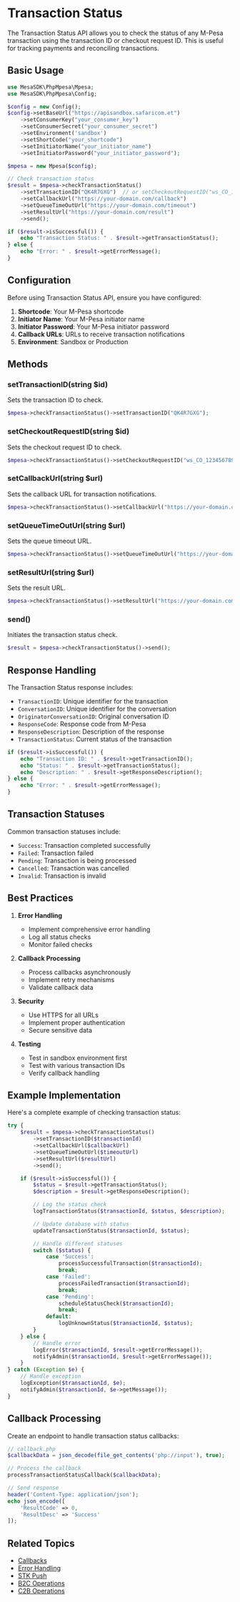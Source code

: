 # Transaction Status

The Transaction Status API allows you to check the status of any M-Pesa transaction using the transaction ID or checkout request ID. This is useful for tracking payments and reconciling transactions.

## Basic Usage

```php
use MesaSDK\PhpMpesa\Mpesa;
use MesaSDK\PhpMpesa\Config;

$config = new Config();
$config->setBaseUrl("https://apisandbox.safaricom.et")
    ->setConsumerKey("your_consumer_key")
    ->setConsumerSecret("your_consumer_secret")
    ->setEnvironment('sandbox')
    ->setShortCode("your_shortcode")
    ->setInitiatorName("your_initiator_name")
    ->setInitiatorPassword("your_initiator_password");

$mpesa = new Mpesa($config);

// Check transaction status
$result = $mpesa->checkTransactionStatus()
    ->setTransactionID("QK4R7GXG")  // or setCheckoutRequestID("ws_CO_123456789")
    ->setCallbackUrl("https://your-domain.com/callback")
    ->setQueueTimeOutUrl("https://your-domain.com/timeout")
    ->setResultUrl("https://your-domain.com/result")
    ->send();

if ($result->isSuccessful()) {
    echo "Transaction Status: " . $result->getTransactionStatus();
} else {
    echo "Error: " . $result->getErrorMessage();
}
```

## Configuration

Before using Transaction Status API, ensure you have configured:

1. **Shortcode**: Your M-Pesa shortcode
2. **Initiator Name**: Your M-Pesa initiator name
3. **Initiator Password**: Your M-Pesa initiator password
4. **Callback URLs**: URLs to receive transaction notifications
5. **Environment**: Sandbox or Production

## Methods

### setTransactionID(string $id)

Sets the transaction ID to check.

```php
$mpesa->checkTransactionStatus()->setTransactionID("QK4R7GXG");
```

### setCheckoutRequestID(string $id)

Sets the checkout request ID to check.

```php
$mpesa->checkTransactionStatus()->setCheckoutRequestID("ws_CO_123456789");
```

### setCallbackUrl(string $url)

Sets the callback URL for transaction notifications.

```php
$mpesa->checkTransactionStatus()->setCallbackUrl("https://your-domain.com/callback");
```

### setQueueTimeOutUrl(string $url)

Sets the queue timeout URL.

```php
$mpesa->checkTransactionStatus()->setQueueTimeOutUrl("https://your-domain.com/timeout");
```

### setResultUrl(string $url)

Sets the result URL.

```php
$mpesa->checkTransactionStatus()->setResultUrl("https://your-domain.com/result");
```

### send()

Initiates the transaction status check.

```php
$result = $mpesa->checkTransactionStatus()->send();
```

## Response Handling

The Transaction Status response includes:

- `TransactionID`: Unique identifier for the transaction
- `ConversationID`: Unique identifier for the conversation
- `OriginatorConversationID`: Original conversation ID
- `ResponseCode`: Response code from M-Pesa
- `ResponseDescription`: Description of the response
- `TransactionStatus`: Current status of the transaction

```php
if ($result->isSuccessful()) {
    echo "Transaction ID: " . $result->getTransactionID();
    echo "Status: " . $result->getTransactionStatus();
    echo "Description: " . $result->getResponseDescription();
} else {
    echo "Error: " . $result->getErrorMessage();
}
```

## Transaction Statuses

Common transaction statuses include:

- `Success`: Transaction completed successfully
- `Failed`: Transaction failed
- `Pending`: Transaction is being processed
- `Cancelled`: Transaction was cancelled
- `Invalid`: Transaction is invalid

## Best Practices

1. **Error Handling**

   - Implement comprehensive error handling
   - Log all status checks
   - Monitor failed checks

2. **Callback Processing**

   - Process callbacks asynchronously
   - Implement retry mechanisms
   - Validate callback data

3. **Security**

   - Use HTTPS for all URLs
   - Implement proper authentication
   - Secure sensitive data

4. **Testing**
   - Test in sandbox environment first
   - Test with various transaction IDs
   - Verify callback handling

## Example Implementation

Here's a complete example of checking transaction status:

```php
try {
    $result = $mpesa->checkTransactionStatus()
        ->setTransactionID($transactionId)
        ->setCallbackUrl($callbackUrl)
        ->setQueueTimeOutUrl($timeoutUrl)
        ->setResultUrl($resultUrl)
        ->send();

    if ($result->isSuccessful()) {
        $status = $result->getTransactionStatus();
        $description = $result->getResponseDescription();

        // Log the status check
        logTransactionStatus($transactionId, $status, $description);

        // Update database with status
        updateTransactionStatus($transactionId, $status);

        // Handle different statuses
        switch ($status) {
            case 'Success':
                processSuccessfulTransaction($transactionId);
                break;
            case 'Failed':
                processFailedTransaction($transactionId);
                break;
            case 'Pending':
                scheduleStatusCheck($transactionId);
                break;
            default:
                logUnknownStatus($transactionId, $status);
        }
    } else {
        // Handle error
        logError($transactionId, $result->getErrorMessage());
        notifyAdmin($transactionId, $result->getErrorMessage());
    }
} catch (Exception $e) {
    // Handle exception
    logException($transactionId, $e);
    notifyAdmin($transactionId, $e->getMessage());
}
```

## Callback Processing

Create an endpoint to handle transaction status callbacks:

```php
// callback.php
$callbackData = json_decode(file_get_contents('php://input'), true);

// Process the callback
processTransactionStatusCallback($callbackData);

// Send response
header('Content-Type: application/json');
echo json_encode([
    'ResultCode' => 0,
    'ResultDesc' => 'Success'
]);
```

## Related Topics

- [Callbacks](/callbacks)
- [Error Handling](/error-handling)
- [STK Push](/stk-push)
- [B2C Operations](/b2c)
- [C2B Operations](/c2b)
